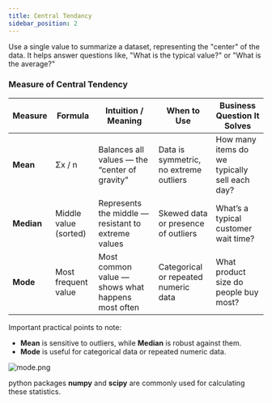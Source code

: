 ```yaml
---
title: Central Tendancy
sidebar_position: 2
---
```


Use a single value to summarize a dataset, representing the "center" of the data. It helps answer questions like, "What is the typical value?" or "What is the average?"

### Measure of Central Tendency
| **Measure**       | **Formula**           | **Intuition / Meaning**                                               | **When to Use**                                 | **Business Question It Solves**                                 |
|-------------------|------------------------|------------------------------------------------------------------------|--------------------------------------------------|------------------------------------------------------------------|
| **Mean**          | Σx / n                | Balances all values — the “center of gravity”                         | Data is symmetric, no extreme outliers          | How many items do we typically sell each day?                   |
| **Median**        | Middle value (sorted) | Represents the middle — resistant to extreme values                   | Skewed data or presence of outliers             | What’s a typical customer wait time?                            |
| **Mode**          | Most frequent value   | Most common value — shows what happens most often                     | Categorical or repeated numeric data            | What product size do people buy most?                           |

Important practical points to note:
- **Mean** is sensitive to outliers, while **Median** is robust against them.
- **Mode** is useful for categorical data or repeated numeric data.

![mode.png](./assets/mode.png)

python packages **numpy** and **scipy** are commonly used for calculating these statistics.
